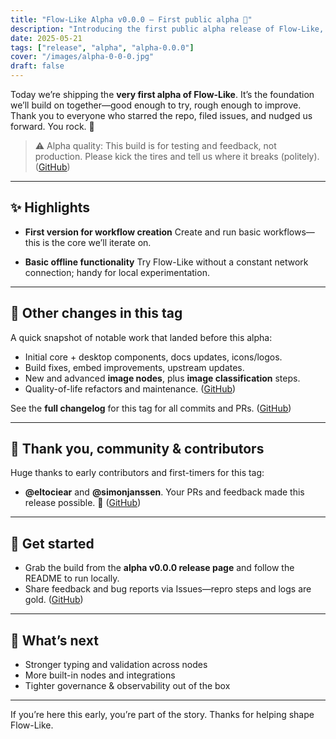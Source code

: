 ```yaml
---
title: "Flow-Like Alpha v0.0.0 — First public alpha 🎉"
description: "Introducing the first public alpha release of Flow-Like, a new tool for building and running workflows."
date: 2025-05-21
tags: ["release", "alpha", "alpha-0.0.0"]
cover: "/images/alpha-0-0-0.jpg"
draft: false
---
```


Today we’re shipping the **very first alpha of Flow-Like**. It’s the foundation we’ll build on together—good enough to try, rough enough to improve. Thank you to everyone who starred the repo, filed issues, and nudged us forward. You rock. 🙌

> ⚠️ Alpha quality: This build is for testing and feedback, not production. Please kick the tires and tell us where it breaks (politely). ([GitHub][1])

---

## ✨ Highlights

* **First version for workflow creation**
  Create and run basic workflows—this is the core we’ll iterate on.

* **Basic offline functionality**
  Try Flow-Like without a constant network connection; handy for local experimentation.

---

## 🧩 Other changes in this tag

A quick snapshot of notable work that landed before this alpha:

* Initial core + desktop components, docs updates, icons/logos.
* Build fixes, embed improvements, upstream updates.
* New and advanced **image nodes**, plus **image classification** steps.
* Quality-of-life refactors and maintenance. ([GitHub][1])

See the **full changelog** for this tag for all commits and PRs. ([GitHub][1])

---

## 🙏 Thank you, community & contributors

Huge thanks to early contributors and first-timers for this tag:

* **@eltociear** and **@simonjanssen**.
  Your PRs and feedback made this release possible. 💙 ([GitHub][1])

---

## 🚀 Get started

* Grab the build from the **alpha v0.0.0 release page** and follow the README to run locally.
* Share feedback and bug reports via Issues—repro steps and logs are gold. ([GitHub][1])

---

## 🔭 What’s next

* Stronger typing and validation across nodes
* More built-in nodes and integrations
* Tighter governance & observability out of the box

---

If you’re here this early, you’re part of the story. Thanks for helping shape Flow-Like.

[1]: https://github.com/TM9657/flow-like/releases/tag/alpha-v0.0.0 "Release Flow Like - Alpha v0.0.0 · TM9657/flow-like · GitHub"
